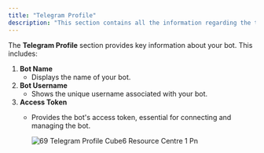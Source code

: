 ```yaml
---
title: "Telegram Profile"
description: "This section contains all the information regarding the telegram profile section of the Telegram bot settings"
---
```


The **Telegram Profile** section provides key information about your bot. This includes:

1. **Bot Name**
   - Displays the name of your bot.
2. **Bot Username**
   - Shows the unique username associated with your bot.
3. **Access Token**
   - Provides the bot's access token, essential for connecting and managing the bot.

     ![69 Telegram Profile  Cube6 Resource Centre 1 Pn](/images/how-botpenguin-works/telegram-profile/69.telegram_profile__Cube6_resource_centre-1.png)